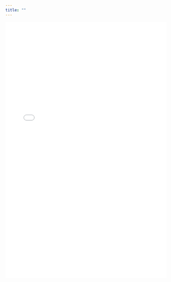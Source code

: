 ```yaml
---
title: ""
---
```


<iframe src="cv.pdf" width="100%" height="800px" style="border: none;"></iframe>

